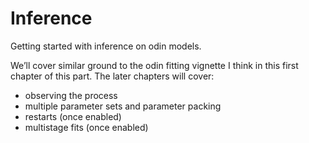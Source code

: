 # Inference {#sec-inference}

Getting started with inference on odin models.

We'll cover similar ground to the odin fitting vignette I think in this first chapter of this part.  The later chapters will cover:

* observing the process
* multiple parameter sets and parameter packing
* restarts (once enabled)
* multistage fits (once enabled)
